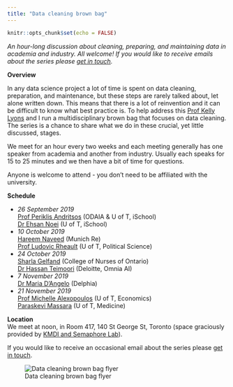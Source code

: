 ```yaml
---
title: "Data cleaning brown bag"
---
```


```r
knitr::opts_chunk$set(echo = FALSE)
```

*An hour-long discussion about cleaning, preparing, and maintaining data in academia and industry. All welcome! If you would like to receive emails about the series please [get in touch](mailto:rohan.alexander@utoronto.ca).*

**Overview**

In any data science project a lot of time is spent on data cleaning, preparation, and maintenance, but these steps are rarely talked about, let alone written down. This means that there is a lot of reinvention and it can be difficult to know what best practice is. To help address this [Prof Kelly Lyons](http://individual.utoronto.ca/klyons/) and I run a multidisciplinary brown bag that focuses on data cleaning. The series is a chance to share what we do in these crucial, yet little discussed, stages.

We meet for an hour every two weeks and each meeting generally has one speaker from academia and another from industry. Usually each speaks for 15 to 25 minutes and we then have a bit of time for questions.

Anyone is welcome to attend - you don't need to be affiliated with the university. 

**Schedule**  
 
* *26 September 2019*  
    [Prof Periklis Andritsos](http://www.cs.toronto.edu/~periklis/) (ODAIA & U of T, iSchool)  
    [Dr Ehsan Noei](http://noei.net/) (U of T, iSchool)
* *10 October 2019*  
    [Hareem Naveed](https://ca.linkedin.com/in/hareemnaveed) (Munich Re)  
    [Prof Ludovic Rheault](https://ludovicrheault.weebly.com/) (U of T, Political Science)
* *24 October 2019*  
    [Sharla Gelfand](https://sharla.party/) (College of Nurses of Ontario)  
    [Dr Hassan Teimoori](https://ca.linkedin.com/in/hassan-teimoori) (Deloitte, Omnia AI)  
* *7 November 2019*  
    [Dr Maria D'Angelo](https://ca.linkedin.com/in/mariacdangelo) (Delphia)  
* *21 November 2019*  
    [Prof Michelle Alexopoulos](http://homes.chass.utoronto.ca/~malex/) (U of T, Economics)  
    [Paraskevi Massara](https://ca.linkedin.com/in/paraskevi-massara-597326a0) (U of T, Medicine)  

**Location**  
We meet at noon, in Room 417, 140 St George St, Toronto (space graciously provided by [KMDI and Semaphore Lab](http://kmdi.utoronto.ca/tag/semaphore/)).

If you would like to receive an occasional email about the series please [get in touch](mailto:rohan.alexander@utoronto.ca). 

![Data cleaning brown bag flyer](pdfs/2019-09-14-DataCleaningBrownBag.png)